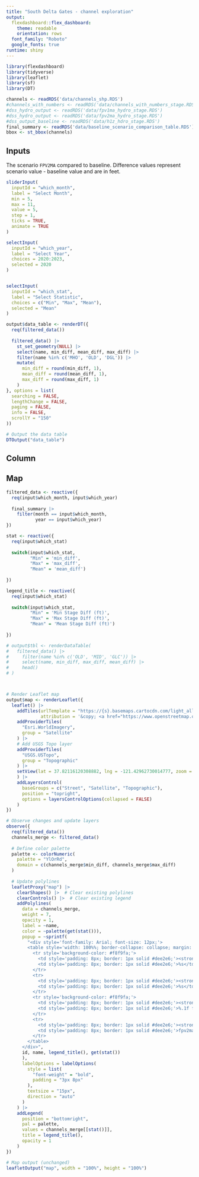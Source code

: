 ```yaml
---
title: "South Delta Gates - channel exploration"
output: 
  flexdashboard::flex_dashboard:
    theme: readable
    orientation: rows
  font_family: "Roboto"
  google_fonts: true
runtime: shiny
---
```


```r
library(flexdashboard)
library(tidyverse)
library(leaflet)
library(sf)
library(DT)
```

```r
channels <- readRDS('data/channels_shp.RDS')
#channels_with_numbers <- readRDS('data/channels_with_numbers_stage.RDS')
#dss_hydro_output <- readRDS('data/fpv1ma_hydro_stage.RDS')
#dss_hydro_output <- readRDS('data/fpv2ma_hydro_stage.RDS')
#dss_output_baseline <- readRDS('data/h1z_hdro_stage.RDS')
final_summary <- readRDS('data/baseline_scenario_comparison_table.RDS')
bbox <- st_bbox(channels)
```

## Inputs {.sidebar data-width=500}

The scenario `FPV2MA` compared to baseline. Difference values represent scenario value - baseline value and are in feet. 

```r
sliderInput(
  inputId = "which_month",
  label = "Select Month",
  min = 5,
  max = 11,
  value = 5,
  step = 1,
  ticks = TRUE, 
  animate = TRUE
)

selectInput(
  inputId = "which_year", 
  label = "Select Year", 
  choices = 2020:2023, 
  selected = 2020
)


selectInput(
  inputId = "which_stat", 
  label = "Select Statistic", 
  choices = c("Min", "Max", "Mean"), 
  selected = "Mean"
)

output$data_table <- renderDT({
  req(filtered_data()) 
  
  filtered_data() |> 
    st_set_geometry(NULL) |>  
    select(name, min_diff, mean_diff, max_diff) |> 
    filter(name %in% c('MHO', 'OLD', 'DGL')) |> 
    mutate(
      min_diff = round(min_diff, 1), 
      mean_diff = round(mean_diff, 1),
      max_diff = round(max_diff, 1)
    ) 
}, options = list(
  searching = FALSE,  
  lengthChange = FALSE,  
  paging = FALSE, 
  info = FALSE,
  scrollY = "150" 
))

# Output the data table
DTOutput("data_table")

```

## Column {data-width="100" data-height="100"}

## Map

```r
filtered_data <- reactive({
  req(input$which_month, input$which_year)
  
  final_summary |> 
    filter(month == input$which_month,
           year == input$which_year) 
})

stat <- reactive({
  req(input$which_stat)
  
  switch(input$which_stat, 
         "Min" = 'min_diff', 
         "Max" = 'max_diff',
         "Mean" = 'mean_diff')
  
})

legend_title <- reactive({
  req(input$which_stat)
  
  switch(input$which_stat, 
         "Min" = 'Min Stage Diff (ft)', 
         "Max" = 'Max Stage Diff (ft)',
         "Mean" = 'Mean Stage Diff (ft)')
  
})

# output$tbl <- renderDataTable(
#   filtered_data() |> 
#     filter(name %in% c('OLD', 'MID', 'GLC')) |> 
#     select(name, min_diff, max_diff, mean_diff) |> 
#     head()
# )



# Render Leaflet map
output$map <- renderLeaflet({
  leaflet() |> 
    addTiles(urlTemplate = "https://{s}.basemaps.cartocdn.com/light_all/{z}/{x}/{y}{r}.png",
             attribution = '&copy; <a href="https://www.openstreetmap.org/copyright">OpenStreetMap</a> contributors &copy; <a href="https://carto.com/">CARTO</a>', group = "Street") |> 
    addProviderTiles(
      "Esri.WorldImagery",
      group = "Satellite"
    ) |>
    # Add USGS Topo layer
    addProviderTiles(
      "USGS.USTopo",
      group = "Topographic"
    ) |>
    setView(lat = 37.82116120308882, lng = -121.42962730014777, zoom = 13  # Adjust this value as needed (higher number = more zoomed in)
    ) |> 
    addLayersControl(
      baseGroups = c("Street", "Satellite", "Topographic"),
      position = "topright",
      options = layersControlOptions(collapsed = FALSE)
    )
})

# Observe changes and update layers
observe({
  req(filtered_data())
  channels_merge <- filtered_data()
  
  # Define color palette
  palette <- colorNumeric(
    palette = "YlOrRd",
    domain = c(channels_merge$min_diff, channels_merge$max_diff)
  )
  
  # Update polylines
  leafletProxy("map") |>
    clearShapes() |>  # Clear existing polylines
    clearControls() |>  # Clear existing legend
    addPolylines(
      data = channels_merge,
      weight = 7,
      opacity = 1,
      label = ~name,
      color = ~palette(get(stat())),
      popup = ~sprintf(
        "<div style='font-family: Arial; font-size: 12px;'>
        <table style='width: 100%%; border-collapse: collapse; margin: 10px 0;'>
          <tr style='background-color: #f8f9fa;'>
            <td style='padding: 8px; border: 1px solid #dee2e6;'><strong>ID</strong></td>
            <td style='padding: 8px; border: 1px solid #dee2e6;'>%s</td>
          </tr>
          <tr>
            <td style='padding: 8px; border: 1px solid #dee2e6;'><strong>Name</strong></td>
            <td style='padding: 8px; border: 1px solid #dee2e6;'>%s</td>
          </tr>
          <tr style='background-color: #f8f9fa;'>
            <td style='padding: 8px; border: 1px solid #dee2e6;'><strong>%s</strong></td>
            <td style='padding: 8px; border: 1px solid #dee2e6;'>%.1f ft</td>
          </tr>
          <tr>
            <td style='padding: 8px; border: 1px solid #dee2e6;'><strong>Scenario</strong></td>
            <td style='padding: 8px; border: 1px solid #dee2e6;'>fpv2ma</td>
          </tr>
        </table>
      </div>",
      id, name, legend_title(), get(stat())
      ), 
      labelOptions = labelOptions(
        style = list(
          "font-weight" = "bold",
          padding = "3px 8px"
        ),
        textsize = "15px",
        direction = "auto"
      )
    ) |>
    addLegend(
      position = "bottomright",
      pal = palette,
      values = channels_merge[[stat()]],
      title = legend_title(),
      opacity = 1
    )
})

# Map output (unchanged)
leafletOutput("map", width = "100%", height = "100%")

```
